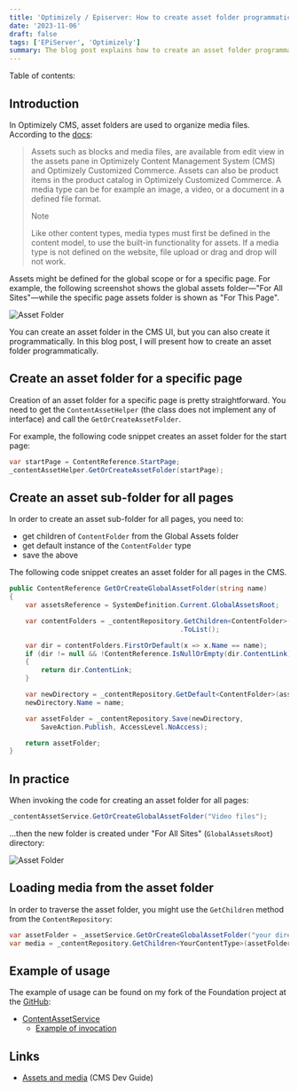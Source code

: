 ```yaml
---
title: 'Optimizely / Episerver: How to create asset folder programmatically?'
date: '2023-11-06'
draft: false
tags: ['EPiServer', 'Optimizely']
summary: The blog post explains how to create an asset folder programmatically in Optimizely CMS.
---
```


Table of contents:

<TOCInline toc={props.toc} exclude="Introduction" />

## Introduction

In Optimizely CMS, asset folders are used to organize media files. According to the [docs](https://docs.developers.optimizely.com/content-management-system/docs/assets-and-media):

> Assets such as blocks and media files, are available from edit view in the assets pane in Optimizely Content Management System (CMS) and Optimizely Customized Commerce. Assets can also be product items in the product catalog in Optimizely Customized Commerce. A media type can be for example an image, a video, or a document in a defined file format.
>
> Note
>
> Like other content types, media types must first be defined in the content model, to use the built-in functionality for assets. If a media type is not defined on the website, file upload or drag and drop will not work.

Assets might be defined for the global scope or for a specific page. For example, the following screenshot shows the global assets folder—"For All Sites"—while the specific page assets folder is shown as "For This Page".

![Asset Folder](/static/images/blog/optimizely/assets.png)

You can create an asset folder in the CMS UI, but you can also create it programmatically. In this blog post, I will present how to create an asset folder programmatically.

## Create an asset folder for a specific page

Creation of an asset folder for a specific page is pretty straightforward. You need to get the `ContentAssetHelper` (the class does not implement any of interface) and call the `GetOrCreateAssetFolder`.

For example, the following code snippet creates an asset folder for the start page:

```csharp
var startPage = ContentReference.StartPage;
_contentAssetHelper.GetOrCreateAssetFolder(startPage);
```

## Create an asset sub-folder for all pages

In order to create an asset sub-folder for all pages, you need to:
* get children of `ContentFolder` from the Global Assets folder
* get default instance of the `ContentFolder` type
* save the above

The following code snippet creates an asset folder for all pages in the CMS.

```csharp
public ContentReference GetOrCreateGlobalAssetFolder(string name)
{
    var assetsReference = SystemDefinition.Current.GlobalAssetsRoot;

    var contentFolders = _contentRepository.GetChildren<ContentFolder>(assetsReference)
                                           .ToList();

    var dir = contentFolders.FirstOrDefault(x => x.Name == name);
    if (dir != null && !ContentReference.IsNullOrEmpty(dir.ContentLink))
    {
        return dir.ContentLink;
    }

    var newDirectory = _contentRepository.GetDefault<ContentFolder>(assetsReference);
    newDirectory.Name = name;

    var assetFolder = _contentRepository.Save(newDirectory,
        SaveAction.Publish, AccessLevel.NoAccess);

    return assetFolder;
}
```

## In practice

When invoking the code for creating an asset folder for all pages:

```csharp
_contentAssetService.GetOrCreateGlobalAssetFolder("Video files");
```
...then the new folder is created under "For All Sites" (`GlobalAssetsRoot`) directory:

![Asset Folder](/static/images/blog/optimizely/assets-root.png)

## Loading media from the asset folder

In order to traverse the asset folder, you might use the `GetChildren` method from the `ContentRepository`:

```csharp
var assetFolder = _assetService.GetOrCreateGlobalAssetFolder("your directory name");
var media = _contentRepository.GetChildren<YourContentType>(assetFolder)
```

## Example of usage

The example of usage can be found on my fork of the Foundation project at the [GitHub](https://github.com/dariusz-wozniak/OptimizelyFoundation/):

* [ContentAssetService](https://github.com/dariusz-wozniak/OptimizelyFoundation/blob/main/src/Foundation/Features/Assets/ContentAssetService.cs)
    * [Example of invocation](https://github.com/dariusz-wozniak/OptimizelyFoundation/blob/main/src/Foundation/BlogMigrations/CreateAssetFolderMigrationStep.cs)

## Links

* [Assets and media](https://docs.developers.optimizely.com/content-management-system/docs/assets-and-media) (CMS Dev Guide)